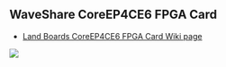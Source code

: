 == WaveShare CoreEP4CE6 FPGA Card ==

* <a href="http://land-boards.com/blwiki/index.php?title=WaveShare_CoreEP4CE6_EP4CE6E22C8N_FPGA_Board">Land Boards CoreEP4CE6 FPGA Card Wiki page</a>

<img src="http://land-boards.com/blwiki/images/0/0e/CoreEP4CE6-intro.jpg"></img>
